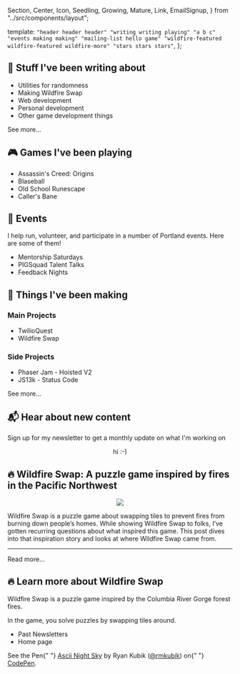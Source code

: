   Section,
  Center,
  Icon,
  Seedling,
  Growing,
  Mature,
  Link,
  EmailSignup,
} from "../src/components/layout";

  template: `
    "header header header"
    "writing writing playing"
    "a b c"
    "events making making"
    "mailing-list hello game"
    "wildfire-featured wildfire-featured wildfire-more"
    "stars stars stars"
`,
};

<Section area="writing" color="lightpink">

## <Icon>📝</Icon> Stuff I've been writing about

- <Link to="/randomness-utils">Utilities for randomness</Link> <Seedling />
- Making Wildfire Swap <Growing/>
- Web development <Mature/>
- Personal development <Growing/>
- Other game development things <Seedling/>

<Link to="https://ryankubik.com/blog">See more...</Link>

</Section>
<Section area="playing" color="lightgreen">

## <Icon>🎮</Icon> Games I've been playing

- Assassin's Creed: Origins
- Blaseball
- Old School Runescape
- Caller's Bane

</Section>
<Section area="a"></Section>
<Section area="b" color="black"></Section>
<Section area="c"></Section>
<Section area="events" color="lightsalmon">

## <Icon>📅</Icon> Events

I help run, volunteer, and participate in a number of Portland events. Here are some of them!

- <Link to="https://www.meetup.com/Mentorship-Saturdays/">
    Mentorship Saturdays
  </Link>
- PIGSquad Talent Talks
- Feedback Nights

</Section>
<Section area="making" color="lightskyblue">

## <Icon>🔨</Icon> Things I've been making

### Main Projects

- TwilioQuest
- Wildfire Swap

### Side Projects

- Phaser Jam - Hoisted V2
- JS13k - Status Code

<Link to="/">See more...</Link>

</Section>
<Section area="mailing-list" color="lavender">

## <Icon>📬</Icon> Hear about new content

Sign up for my newsletter to get a monthly update on what I'm working on

<EmailSignup />
</Section>
<Section area="hello" color="black"></Section>
<Section area="game">
  <Center>
    <p>hi :-)</p>
  </Center>
</Section>
<Section area="wildfire-featured">

## <Icon>🔥</Icon> Wildfire Swap: A puzzle game inspired by fires in the Pacific Northwest

<Center>
  <img src="https://ryankubik.com/blog/static/4625c2b5947636670e57c4083152b5bc/b06ae/wildfire-title-with-logo-trimmed.png" />
</Center>

Wildfire Swap is a puzzle game about swapping tiles to prevent fires from burning down people’s homes. While showing Wildfire Swap to folks, I’ve gotten recurring questions about what inspired this game. This post dives into that inspiration story and looks at where Wildfire Swap came from.

<hr />

<Link to="https://ryankubik.com/blog/wildfire-swap-inspiration/">
  Read more...
</Link>

</Section>
<Section area="wildfire-more" color="lightsalmon">

## <Icon>🔥</Icon> Learn more about Wildfire Swap

Wildfire Swap is a puzzle game inspired by the Columbia River Gorge forest fires.

In the game, you solve puzzles by swapping tiles around.

- Past Newsletters
- <Link to="https://wildfire.fun">Home page</Link>

</Section>
<Section area="stars">
  <p
    className="codepen"
    data-height="265"
    data-theme-id="light"
    data-default-tab="result"
    data-user="rmkubik"
    data-slug-hash="bMZBMw"
    data-pen-title="Ascii Night Sky"
  >
    <span>
      See the Pen{" "}
      <a href="https://codepen.io/rmkubik/pen/bMZBMw">Ascii Night Sky</a> by
      Ryan Kubik (<a href="https://codepen.io/rmkubik">@rmkubik</a>) on{" "}
      <a href="https://codepen.io">CodePen</a>.
    </span>
  </p>
</Section>

